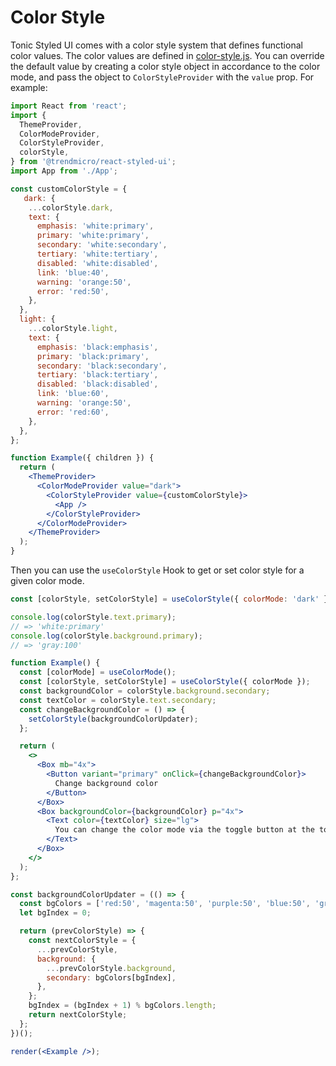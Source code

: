 # Color Style

Tonic Styled UI comes with a color style system that defines functional color values. The color values are defined in [color-style.js](https://github.com/trendmicro-frontend/styled-ui/blob/master/packages/react-styled-ui/src/ColorStyleProvider/color-style.js). You can override the default value by creating a color style object in accordance to the color mode, and pass the object to `ColorStyleProvider` with the `value` prop. For example:

```jsx disabled
import React from 'react';
import {
  ThemeProvider,
  ColorModeProvider,
  ColorStyleProvider,
  colorStyle,
} from '@trendmicro/react-styled-ui';
import App from './App';

const customColorStyle = {
   dark: {
    ...colorStyle.dark,
    text: {
      emphasis: 'white:primary',
      primary: 'white:primary',
      secondary: 'white:secondary',
      tertiary: 'white:tertiary',
      disabled: 'white:disabled',
      link: 'blue:40',
      warning: 'orange:50',
      error: 'red:50',
    },
  },
  light: {
    ...colorStyle.light,
    text: {
      emphasis: 'black:emphasis',
      primary: 'black:primary',
      secondary: 'black:secondary',
      tertiary: 'black:tertiary',
      disabled: 'black:disabled',
      link: 'blue:60',
      warning: 'orange:50',
      error: 'red:60',
    },
  },
};

function Example({ children }) {
  return (
    <ThemeProvider>
      <ColorModeProvider value="dark">
        <ColorStyleProvider value={customColorStyle}>
          <App />
        </ColorStyleProvider>
      </ColorModeProvider>
    </ThemeProvider>
  );
}
```

Then you can use the `useColorStyle` Hook to get or set color style for a given color mode.

```js
const [colorStyle, setColorStyle] = useColorStyle({ colorMode: 'dark' });

console.log(colorStyle.text.primary);
// => 'white:primary'
console.log(colorStyle.background.primary);
// => 'gray:100'
```

```jsx noInline
function Example() {
  const [colorMode] = useColorMode();
  const [colorStyle, setColorStyle] = useColorStyle({ colorMode });
  const backgroundColor = colorStyle.background.secondary;
  const textColor = colorStyle.text.secondary;
  const changeBackgroundColor = () => {
    setColorStyle(backgroundColorUpdater);
  };

  return (
    <>
      <Box mb="4x">
        <Button variant="primary" onClick={changeBackgroundColor}>
          Change background color
        </Button>
      </Box>
      <Box backgroundColor={backgroundColor} p="4x">
        <Text color={textColor} size="lg">
          You can change the color mode via the toggle button at the top right.
        </Text>
      </Box>
    </>
  );
};

const backgroundColorUpdater = (() => {
  const bgColors = ['red:50', 'magenta:50', 'purple:50', 'blue:50', 'green:50', 'teal:50', 'cyan:50', 'gray:50'];
  let bgIndex = 0;

  return (prevColorStyle) => {
    const nextColorStyle = {
      ...prevColorStyle,
      background: {
        ...prevColorStyle.background,
        secondary: bgColors[bgIndex],
      },
    };
    bgIndex = (bgIndex + 1) % bgColors.length;
    return nextColorStyle;
  };
})();

render(<Example />);
```
